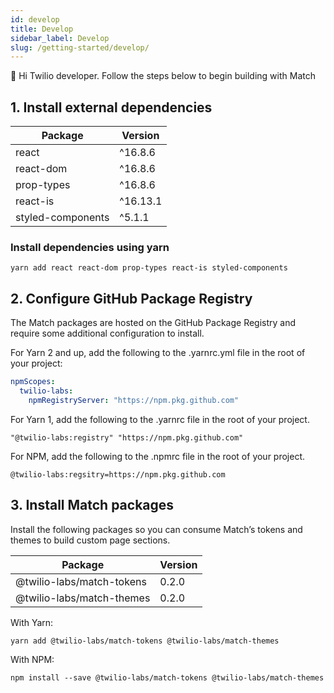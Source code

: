 ```yaml
---
id: develop
title: Develop
sidebar_label: Develop
slug: /getting-started/develop/
---
```


👋 Hi Twilio developer. Follow the steps below to begin building with Match

## 1. Install external dependencies

| Package           | Version  |
| ----------------- | -------- |
| react             | ^16.8.6  |
| react-dom         | ^16.8.6  |
| prop-types        | ^16.8.6  |
| react-is          | ^16.13.1 |
| styled-components | ^5.1.1   |

### Install dependencies using yarn

```shell
yarn add react react-dom prop-types react-is styled-components
```

## 2. Configure GitHub Package Registry

The Match packages are hosted on the GitHub Package Registry and require some additional configuration to install.

For Yarn 2 and up, add the following to the .yarnrc.yml file in the root of your project:

```yaml
npmScopes:
  twilio-labs:
    npmRegistryServer: "https://npm.pkg.github.com"
```

For Yarn 1, add the following to the .yarnrc file in the root of your project.

```
"@twilio-labs:registry" "https://npm.pkg.github.com"
```

For NPM, add the following to the .npmrc file in the root of your project.

```
@twilio-labs:regsitry=https://npm.pkg.github.com
```

## 3. Install Match packages

Install the following packages so you can consume Match’s tokens and themes to build custom page sections.

| Package                   | Version |
| ------------------------- | ------- |
| @twilio-labs/match-tokens | 0.2.0   |
| @twilio-labs/match-themes | 0.2.0   |

With Yarn:

```shell
yarn add @twilio-labs/match-tokens @twilio-labs/match-themes
```

With NPM:

```shell
npm install --save @twilio-labs/match-tokens @twilio-labs/match-themes
```

